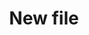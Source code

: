 ---
sidebarTitle: "MacOS!"
icon: "laptop"
iconType: "solid"
title: "New file"
description: "Description of your new file."
---